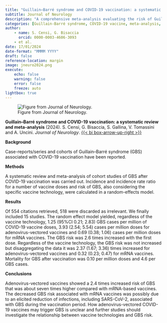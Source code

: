 ```yaml
---
title: "Guillain–Barré syndrome and COVID-19 vaccination: a systematic review and meta-analysis"
subtitle: Journal of Neurology
description: "A comprehensive meta-analysis evaluating the risk of Guillain-Barré syndrome following COVID-19 vaccination across different vaccine platforms."
categories: [Guillain-Barré syndrome, COVID-19 vaccine, meta-analysis, systematic review, vaccine safety] 
author: 
    - name: S. Censi, G. Bisaccia
      orcid: 0000-0003-4606-3093
    - et al.
date: 17/01/2024
date-format: "MMMM YYYY"
draft: false
reference-location: margin
image: jneuro2024.png
execute:
    echo: false
    warning: false
    error: false
    freeze: auto
lightbox: true
---
```

![Figure from Journal of Neurology.](jneurol.webp)

::: {.column-margin}
**Guillain–Barré syndrome and COVID-19 vaccination: a systematic review and meta-analysis** (2024). S. Censi, G. Bisaccia, S. Gallina, V. Tomassini and A. Uncini. *Journal of Neurology*. [{{< bi box-arrow-up-right >}}](https://doi.org/10.1007/s00415-024-12186-7)
:::

**Background**

Case-reports/series and cohorts of Guillain–Barré syndrome (GBS) associated with COVID-19 vaccination have been reported.

**Methods**

A systematic review and meta-analysis of cohort studies of GBS after COVID-19 vaccination was carried out. Incidence and incidence rate ratio for a number of vaccine doses and risk of GBS, also considering the specific vaccine technology, were calculated in a random-effects model.

**Results**

Of 554 citations retrieved, 518 were discarded as irrelevant. We finally included 15 studies. The random effect model yielded, regardless of the vaccine technology, 1.25 (95%CI 0.21; 2.83) GBS cases per million of COVID-19 vaccine doses, 3.93 (2.54; 5.54) cases per million doses for adenovirus-vectored vaccines and 0.69 (0.38; 1.06) cases per million doses for mRNA vaccines. The GBS risk was 2.6 times increased with the first dose. Regardless of the vaccine technology, the GBS risk was not increased but disaggregating the data it was 2.37 (1.67; 3.36) times increased for adenovirus-vectored vaccines and 0.32 (0.23; 0.47) for mRNA vaccines. Mortality for GBS after vaccination was 0.10 per million doses and 4.6 per GBS cases.

**Conclusions**

Adenovirus-vectored vaccines showed a 2.4 times increased risk of GBS that was about seven times higher compared with mRNA-based vaccines. The decreased GBS risk associated with mRNA vaccines was possibly due to an elicited reduction of infections, including SARS-CoV-2, associated with GBS during the vaccination period. How adenovirus-vectored COVID-19 vaccines may trigger GBS is unclear and further studies should investigate the relationship between vaccine technologies and GBS risk.